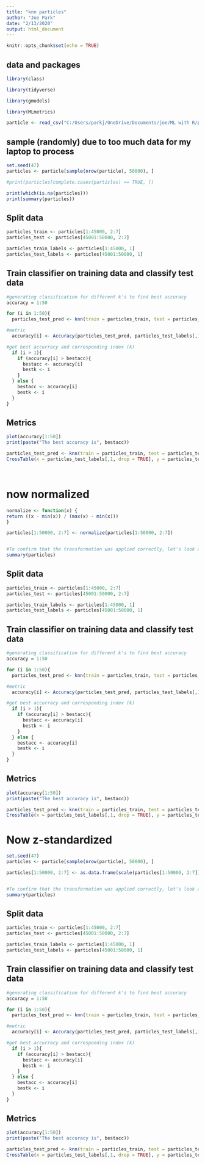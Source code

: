 ---
title: "knn particles"
author: "Joe Park"
date: "2/13/2020"
output: html_document
---

```{r setup, include=FALSE}
knitr::opts_chunk$set(echo = TRUE)

```

## data and packages

```{r}

library(class)

library(tidyverse)

library(gmodels)

library(MLmetrics)
```

```{r}
particle <- read_csv("C:/Users/parkj/OneDrive/Documents/joe/ML with R/pid-5M.csv")
```
## sample (randomly) due to too much data for my laptop to process
```{r}
set.seed(47)
particles <- particle[sample(nrow(particle), 50000), ]

#print(particles[complete.cases(particles) == TRUE, ])

print(which(is.na(particles)))
print(summary(particles))

```
## Split data

```{r}
particles_train <- particles[1:45000, 2:7]
particles_test <- particles[45001:50000, 2:7]

particles_train_labels <- particles[1:45000, 1]
particles_test_labels <- particles[45001:50000, 1]

```
## Train classifier on training data and classify test data

```{r}
#generating classification for different k's to find best accuracy
accuracy = 1:50

for (i in 1:50){
  particles_test_pred <- knn(train = particles_train, test = particles_test, cl = particles_train_labels[,1, drop = TRUE], k = i)

#metric
  accuracy[i] <- Accuracy(particles_test_pred, particles_test_labels[,1, drop = TRUE])

#get best accurracy and corresponding index (k)
  if (i > 1){
    if (accuracy[i] > bestacc){
      bestacc <- accuracy[i]
      bestk <- i
    }
  } else {
    bestacc <- accuracy[i]
    bestk <- i
  }
}
```
## Metrics

```{r}
plot(accuracy[1:50])
print(paste("The best accuracy is", bestacc))
```
```{r}

particles_test_pred <- knn(train = particles_train, test = particles_test, cl = particles_train_labels[,1, drop = TRUE], k = bestk)
CrossTable(x = particles_test_labels[,1, drop = TRUE], y = particles_test_pred, prop.chisq=FALSE)




```
# now normalized
```{r}
normalize <- function(x) {
return ((x - min(x)) / (max(x) - min(x)))
}

particles[1:50000, 2:7] <- normalize(particles[1:50000, 2:7])


#To confirm that the transformation was applied correctly, let's look at one variable's summary statistics:
summary(particles)


```
## Split data

```{r}
particles_train <- particles[1:45000, 2:7]
particles_test <- particles[45001:50000, 2:7]

particles_train_labels <- particles[1:45000, 1]
particles_test_labels <- particles[45001:50000, 1]

```
## Train classifier on training data and classify test data

```{r}
#generating classification for different k's to find best accuracy
accuracy = 1:50

for (i in 1:50){
  particles_test_pred <- knn(train = particles_train, test = particles_test, cl = particles_train_labels[,1, drop = TRUE], k = i)

#metric
  accuracy[i] <- Accuracy(particles_test_pred, particles_test_labels[,1, drop = TRUE])

#get best accurracy and corresponding index (k)
  if (i > 1){
    if (accuracy[i] > bestacc){
      bestacc <- accuracy[i]
      bestk <- i
    }
  } else {
    bestacc <- accuracy[i]
    bestk <- i
  }
}
```
## Metrics

```{r}
plot(accuracy[1:50])
print(paste("The best accuracy is", bestacc))
```
```{r}

particles_test_pred <- knn(train = particles_train, test = particles_test, cl = particles_train_labels[,1, drop = TRUE], k = bestk)
CrossTable(x = particles_test_labels[,1, drop = TRUE], y = particles_test_pred, prop.chisq=FALSE)

```
# Now z-standardized
```{r}

set.seed(47)
particles <- particle[sample(nrow(particle), 50000), ]

particles[1:50000, 2:7] <- as.data.frame(scale(particles[1:50000, 2:7]))


#To confirm that the transformation was applied correctly, let's look at one variable's summary statistics:
summary(particles)


```
## Split data

```{r}
particles_train <- particles[1:45000, 2:7]
particles_test <- particles[45001:50000, 2:7]

particles_train_labels <- particles[1:45000, 1]
particles_test_labels <- particles[45001:50000, 1]

```
## Train classifier on training data and classify test data

```{r}
#generating classification for different k's to find best accuracy
accuracy = 1:50

for (i in 1:50){
  particles_test_pred <- knn(train = particles_train, test = particles_test, cl = particles_train_labels[,1, drop = TRUE], k = i)

#metric
  accuracy[i] <- Accuracy(particles_test_pred, particles_test_labels[,1, drop = TRUE])

#get best accurracy and corresponding index (k)
  if (i > 1){
    if (accuracy[i] > bestacc){
      bestacc <- accuracy[i]
      bestk <- i
    }
  } else {
    bestacc <- accuracy[i]
    bestk <- i
  }
}
```
## Metrics

```{r}
plot(accuracy[1:50])
print(paste("The best accuracy is", bestacc))
```
```{r}

particles_test_pred <- knn(train = particles_train, test = particles_test, cl = particles_train_labels[,1, drop = TRUE], k = bestk)
CrossTable(x = particles_test_labels[,1, drop = TRUE], y = particles_test_pred, prop.chisq=FALSE)

```